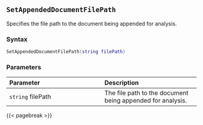 ## `SetAppendedDocumentFilePath` {#batch-setappendeddocumentfilepath}

Specifies the file path to the document being appended for analysis.

### Syntax {-}

``` .lua
SetAppendedDocumentFilePath(string filePath)
```

### Parameters {-}

**Parameter** | **Description**
| :-- | :-- |
`string` filePath | The file path to the document being appended for analysis.

{{< pagebreak >}}